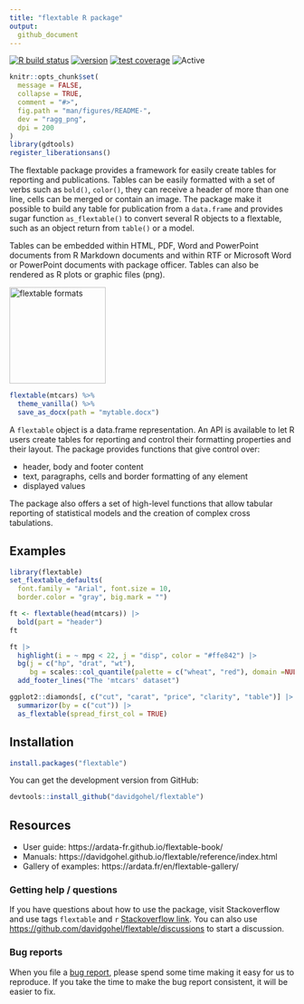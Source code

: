 ```yaml
---
title: "flextable R package"
output:
  github_document
---
```



<!-- README.md is generated from README.Rmd. Please edit that file -->

[![R build status](https://github.com/davidgohel/flextable/workflows/R-CMD-check/badge.svg)](https://github.com/davidgohel/flextable/actions)
[![version](https://www.r-pkg.org/badges/version/flextable)](https://CRAN.R-project.org/package=flextable)
[![test coverage](https://codecov.io/gh/davidgohel/flextable/branch/master/graph/badge.svg)](https://app.codecov.io/gh/davidgohel/flextable)
![Active](https://www.repostatus.org/badges/latest/active.svg)

```r
knitr::opts_chunk$set(
  message = FALSE,
  collapse = TRUE,
  comment = "#>",
  fig.path = "man/figures/README-",
  dev = "ragg_png",
  dpi = 200
)
library(gdtools)
register_liberationsans()
```



The flextable package provides a framework for easily create tables for 
reporting and publications. Tables can be easily formatted with 
a set of verbs such as `bold()`, `color()`, they can receive a 
header of more than one line, cells can be merged or contain 
an image. The package make it possible to build any table for 
publication from a `data.frame` and provides sugar function 
`as_flextable()` to convert several R objects to a flextable,
such as an object return from `table()` or a model.

Tables can be embedded within HTML, PDF, Word and PowerPoint documents 
from R Markdown documents and within RTF or Microsoft Word or PowerPoint 
documents with package officer. Tables can also be rendered as R plots 
or graphic files (png).

<img src="man/figures/fig_formats.png" width="170px" alt="flextable formats" align="center" /> 

```r
flextable(mtcars) %>% 
  theme_vanilla() %>% 
  save_as_docx(path = "mytable.docx")
```


A `flextable` object is a data.frame representation. An API is available to let
R users create tables for reporting and control their formatting properties and
their layout. The package provides functions that give control over:

- header, body and footer content 
- text, paragraphs, cells and border formatting of any element
- displayed values

The package also offers a set of high-level functions that allow tabular
reporting of statistical models and the creation of complex cross tabulations.

## Examples


```r
library(flextable)
set_flextable_defaults(
  font.family = "Arial", font.size = 10, 
  border.color = "gray", big.mark = "")

ft <- flextable(head(mtcars)) |> 
  bold(part = "header") 
ft

ft |> 
  highlight(i = ~ mpg < 22, j = "disp", color = "#ffe842") |> 
  bg(j = c("hp", "drat", "wt"), 
     bg = scales::col_quantile(palette = c("wheat", "red"), domain =NULL)) |> 
  add_footer_lines("The 'mtcars' dataset")
```


```r
ggplot2::diamonds[, c("cut", "carat", "price", "clarity", "table")] |> 
  summarizor(by = c("cut")) |> 
  as_flextable(spread_first_col = TRUE)
```

## Installation


```r
install.packages("flextable")
```

You can get the development version from GitHub:

```r
devtools::install_github("davidgohel/flextable")
```


## Resources

- User guide: https://ardata-fr.github.io/flextable-book/ 
- Manuals: https://davidgohel.github.io/flextable/reference/index.html
- Gallery of examples: https://ardata.fr/en/flextable-gallery/


### Getting help / questions

If you have questions about how to use the package, visit Stackoverflow and use
tags `flextable` and `r` [Stackoverflow
link](https://stackoverflow.com/questions/tagged/flextable+r). You can also use
<https://github.com/davidgohel/flextable/discussions> to start a discussion.


### Bug reports

When you file a [bug report](https://github.com/davidgohel/flextable/issues),
please spend some time making it easy for us to reproduce. If you 
take the time to make the bug report consistent, it will be easier to fix.
